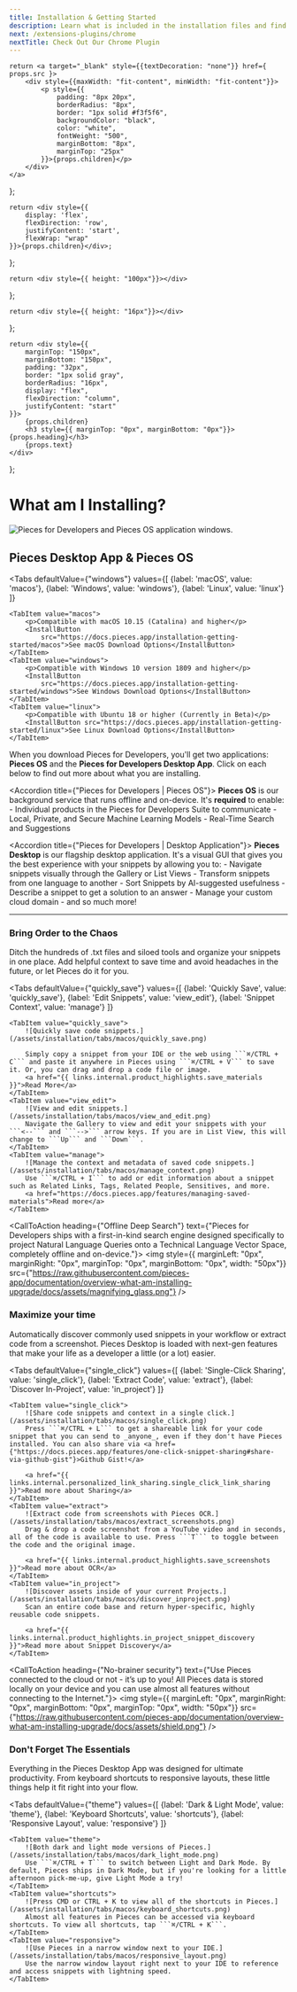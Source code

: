 ```yaml
---
title: Installation & Getting Started
description: Learn what is included in the installation files and find the right set of instructions for your operating system.
next: /extensions-plugins/chrome
nextTitle: Check Out Our Chrome Plugin
---
```


<link rel="canonical" href="https://docs.pieces.app/installation-getting-started/what-am-i-installing" />

    return <a target="_blank" style={{textDecoration: "none"}} href={ props.src }>
        <div style={{maxWidth: "fit-content", minWidth: "fit-content"}}>
            <p style={{
                padding: "8px 20px",
                borderRadius: "8px",
                border: "1px solid #f3f5f6",
                backgroundColor: "black",
                color: "white",
                fontWeight: "500",
                marginBottom: "8px",
                marginTop: "25px"
            }}>{props.children}</p>
        </div>
    </a>
};

    return <div style={{
        display: 'flex',
        flexDirection: 'row',
        justifyContent: 'start',
        flexWrap: "wrap"
    }}>{props.children}</div>;
};

    return <div style={{ height: "100px"}}></div>
};

    return <div style={{ height: "16px"}}></div>
};

    return <div style={{
        marginTop: "150px",
        marginBottom: "150px",
        padding: "32px",
        border: "1px solid gray",
        borderRadius: "16px",
        display: "flex",
        flexDirection: "column",
        justifyContent: "start"
    }}>
        {props.children}
        <h3 style={{ marginTop: "0px", marginBottom: "0px"}}>{props.heading}</h3>
        {props.text}
    </div>
};

# What am I Installing?

![Pieces for Developers and Pieces OS application windows.](/assets/what_am_installing.png)

## Pieces Desktop App & Pieces OS

<Tabs
    defaultValue={"windows"}
    values={[
        {label: 'macOS', value: 'macos'},
        {label: 'Windows', value: 'windows'},
        {label: 'Linux', value: 'linux'}
    ]}
>
    <TabItem value="macos">
        <p>Compatible with macOS 10.15 (Catalina) and higher</p>
        <InstallButton
            src="https://docs.pieces.app/installation-getting-started/macos">See macOS Download Options</InstallButton>
    </TabItem>
    <TabItem value="windows">
        <p>Compatible with Windows 10 version 1809 and higher</p>
        <InstallButton
            src="https://docs.pieces.app/installation-getting-started/windows">See Windows Download Options</InstallButton>
    </TabItem>
    <TabItem value="linux">
        <p>Compatible with Ubuntu 18 or higher (Currently in Beta)</p>
        <InstallButton src="https://docs.pieces.app/installation-getting-started/linux">See Linux Download Options</InstallButton>
    </TabItem>
</Tabs>

<Info>When you download Pieces for Developers, you'll get two applications: **Pieces OS** and the **Pieces for Developers Desktop App**. Click on each below to find out more about what you are installing.</Info>

<Accordion title={"Pieces for Developers | Pieces OS"}>
    **Pieces OS** is our background service that runs offline and on-device. It's **required** to enable:
        - Individual products in the Pieces for Developers Suite to communicate
        - Local, Private, and Secure Machine Learning Models
        - Real-Time Search and Suggestions
</Accordion>

<MiniSpacer></MiniSpacer>

<Accordion title={"Pieces for Developers | Desktop Application"}>
    **Pieces Desktop** is our flagship desktop application. It's a visual GUI that gives you the best experience with your snippets by allowing you to:
    - Navigate snippets visually through the Gallery or List Views
    - Transform snippets from one language to another
    - Sort Snippets by AI-suggested usefulness
    - Describe a snippet to get a solution to an answer
    - Manage your custom cloud domain
    - and so much more!
</Accordion>

<MiniSpacer></MiniSpacer>

---

### Bring Order to the Chaos
Ditch the hundreds of .txt files and siloed tools and organize your snippets in one place. Add helpful context to save time and avoid headaches in the future, or let Pieces do it for you.

<Tabs
    defaultValue={"quickly_save"}
    values={[
        {label: 'Quickly Save', value: 'quickly_save'},
        {label: 'Edit Snippets', value: 'view_edit'},
        {label: 'Snippet Context', value: 'manage'}
    ]}
>
    <TabItem value="quickly_save">
        ![Quickly save code snippets.](/assets/installation/tabs/macos/quickly_save.png)

        Simply copy a snippet from your IDE or the web using ```⌘/CTRL + C``` and paste it anywhere in Pieces using ```⌘/CTRL + V``` to save it. Or, you can drag and drop a code file or image.
        <a href="{{ links.internal.product_highlights.save_materials }}">Read More</a>
    </TabItem>
    <TabItem value="view_edit">
        ![View and edit snippets.](/assets/installation/tabs/macos/view_and_edit.png)
        Navigate the Gallery to view and edit your snippets with your ```<--``` and ```-->``` arrow keys. If you are in List View, this will change to ```Up``` and ```Down```.
    </TabItem>
    <TabItem value="manage">
        ![Manage the context and metadata of saved code snippets.](/assets/installation/tabs/macos/manage_context.png)
        Use ```⌘/CTRL + I``` to add or edit information about a snippet such as Related Links, Tags, Related People, Sensitives, and more.
        <a href="https://docs.pieces.app/features/managing-saved-materials">Read more</a>
    </TabItem>
</Tabs>

<CallToAction heading={"Offline Deep Search"} text={"Pieces for Developers ships with a first-in-kind search engine designed specifically to project Natural Language Queries onto a Technical Language Vector Space, completely offline and on-device."}>
    <img style={{ marginLeft: "0px", marginRight: "0px", marginTop: "0px", marginBottom: "0px", width: "50px"}} src={"https://raw.githubusercontent.com/pieces-app/documentation/overview-what-am-installing-upgrade/docs/assets/magnifying_glass.png"} />
    <MiniSpacer></MiniSpacer>
</CallToAction>

### Maximize your time
Automatically discover commonly used snippets in your workflow or extract code from a screenshot. Pieces Desktop is loaded with next-gen features that make your life as a developer a little (or a lot) easier.

<Tabs
    defaultValue={"single_click"}
    values={[
        {label: 'Single-Click Sharing', value: 'single_click'},
        {label: 'Extract Code', value: 'extract'},
        {label: 'Discover In-Project', value: 'in_project'}
    ]}
>
    <TabItem value="single_click">
        ![Share code snippets and context in a single click.](/assets/installation/tabs/macos/single_click.png)
        Press ```⌘/CTRL + L``` to get a shareable link for your code snippet that you can send to _anyone_, even if they don't have Pieces installed. You can also share via <a href={"https://docs.pieces.app/features/one-click-snippet-sharing#share-via-github-gist"}>Github Gist!</a>

        <a href="{{ links.internal.personalized_link_sharing.single_click_link_sharing }}">Read more about Sharing</a>
    </TabItem>
    <TabItem value="extract">
        ![Extract code from screenshots with Pieces OCR.](/assets/installation/tabs/macos/extract_screenshots.png)
        Drag & drop a code screenshot from a YouTube video and in seconds, all of the code is available to use. Press ```T``` to toggle between the code and the original image.
       
        <a href="{{ links.internal.product_highlights.save_screenshots }}">Read more about OCR</a>
    </TabItem>
    <TabItem value="in_project">
        ![Discover assets inside of your current Projects.](/assets/installation/tabs/macos/discover_inproject.png)
        Scan an entire code base and return hyper-specific, highly reusable code snippets.
       
        <a href="{{ links.internal.product_highlights.in_project_snippet_discovery }}">Read more about Snippet Discovery</a>
    </TabItem>
</Tabs>

<CallToAction heading={"No-brainer security"} text={"Use Pieces connected to the cloud or not - it’s up to you! All Pieces data is stored locally on your device and you can use almost all features without connecting to the Internet."}>
    <img style={{ marginLeft: "0px", marginRight: "0px", marginBottom: "0px", marginTop: "0px", width: "50px"}} src={"https://raw.githubusercontent.com/pieces-app/documentation/overview-what-am-installing-upgrade/docs/assets/shield.png"} />
    <MiniSpacer></MiniSpacer>
</CallToAction>

### Don't Forget The Essentials
Everything in the Pieces Desktop App was designed for ultimate productivity. From keyboard shortcuts to responsive layouts, these little things help it fit right into your flow.

<Tabs
    defaultValue={"theme"}
    values={[
        {label: 'Dark & Light Mode', value: 'theme'},
        {label: 'Keyboard Shortcuts', value: 'shortcuts'},
        {label: 'Responsive Layout', value: 'responsive'}
    ]}
>
    <TabItem value="theme">
        ![Both dark and light mode versions of Pieces.](/assets/installation/tabs/macos/dark_light_mode.png)
        Use ```⌘/CTRL + T``` to switch between Light and Dark Mode. By default, Pieces ships in Dark Mode, but if you're looking for a little afternoon pick-me-up, give Light Mode a try!
    </TabItem>
    <TabItem value="shortcuts">
        ![Press CMD or CTRL + K to view all of the shortcuts in Pieces.](/assets/installation/tabs/macos/keyboard_shortcuts.png)
        Almost all features in Pieces can be accessed via keyboard shortcuts. To view all shortcuts, tap ```⌘/CTRL + K```.
    </TabItem>
    <TabItem value="responsive">
        ![Use Pieces in a narrow window next to your IDE.](/assets/installation/tabs/macos/responsive_layout.png)
        Use the narrow window layout right next to your IDE to reference and access snippets with lightning speed.
    </TabItem>
</Tabs>
